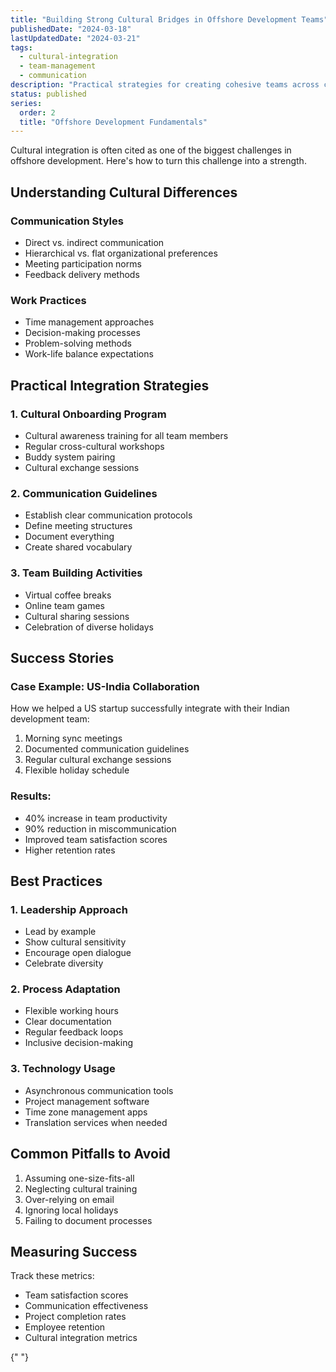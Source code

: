 ```yaml
---
title: "Building Strong Cultural Bridges in Offshore Development Teams"
publishedDate: "2024-03-18"
lastUpdatedDate: "2024-03-21"
tags:
  - cultural-integration
  - team-management
  - communication
description: "Practical strategies for creating cohesive teams across cultures and time zones in offshore development."
status: published
series:
  order: 2
  title: "Offshore Development Fundamentals"
---
```


Cultural integration is often cited as one of the biggest challenges in offshore development. Here's how to turn this challenge into a strength.

## Understanding Cultural Differences

### Communication Styles

- Direct vs. indirect communication
- Hierarchical vs. flat organizational preferences
- Meeting participation norms
- Feedback delivery methods

### Work Practices

- Time management approaches
- Decision-making processes
- Problem-solving methods
- Work-life balance expectations

## Practical Integration Strategies

### 1. Cultural Onboarding Program

- Cultural awareness training for all team members
- Regular cross-cultural workshops
- Buddy system pairing
- Cultural exchange sessions

### 2. Communication Guidelines

- Establish clear communication protocols
- Define meeting structures
- Document everything
- Create shared vocabulary

### 3. Team Building Activities

- Virtual coffee breaks
- Online team games
- Cultural sharing sessions
- Celebration of diverse holidays

## Success Stories

### Case Example: US-India Collaboration

How we helped a US startup successfully integrate with their Indian development team:

1. Morning sync meetings
2. Documented communication guidelines
3. Regular cultural exchange sessions
4. Flexible holiday schedule

### Results:

- 40% increase in team productivity
- 90% reduction in miscommunication
- Improved team satisfaction scores
- Higher retention rates

## Best Practices

### 1. Leadership Approach

- Lead by example
- Show cultural sensitivity
- Encourage open dialogue
- Celebrate diversity

### 2. Process Adaptation

- Flexible working hours
- Clear documentation
- Regular feedback loops
- Inclusive decision-making

### 3. Technology Usage

- Asynchronous communication tools
- Project management software
- Time zone management apps
- Translation services when needed

## Common Pitfalls to Avoid

1. Assuming one-size-fits-all
2. Neglecting cultural training
3. Over-relying on email
4. Ignoring local holidays
5. Failing to document processes

## Measuring Success

Track these metrics:

- Team satisfaction scores
- Communication effectiveness
- Project completion rates
- Employee retention
- Cultural integration metrics

<NewsletterCTA
  title="Get Our Cultural Integration Playbook"
  description="Download our comprehensive guide to building culturally integrated offshore teams."
  buttonText="Get the Playbook"
/>{" "}
